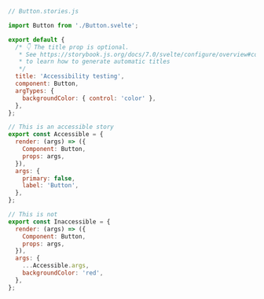 ```js
// Button.stories.js

import Button from './Button.svelte';

export default {
  /* 👇 The title prop is optional.
   * See https://storybook.js.org/docs/7.0/svelte/configure/overview#configure-story-loading
   * to learn how to generate automatic titles
   */
  title: 'Accessibility testing',
  component: Button,
  argTypes: {
    backgroundColor: { control: 'color' },
  },
};

// This is an accessible story
export const Accessible = {
  render: (args) => ({
    Component: Button,
    props: args,
  }),
  args: {
    primary: false,
    label: 'Button',
  },
};

// This is not
export const Inaccessible = {
  render: (args) => ({
    Component: Button,
    props: args,
  }),
  args: {
    ...Accessible.args,
    backgroundColor: 'red',
  },
};
```